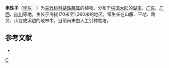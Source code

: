{{Speciesbox
| genus = Alyxia
| species = vulgaris
| authority = [[蒋英_(植物学家)|Tsiang]]
}}

'''串珠子'''（[[学名|学名]]：{{lang|la|''Alyxia vulgaris''}}）为[[夹竹桃科|夹竹桃科]][[链珠藤属|链珠藤属]]的植物。分布于[[中国大陆|中国大陆]]的[[湖南|湖南]]、[[广东|广东]]、[[广西|广西]]、[[四川|四川]]等地，生长于海拔170米至1,360米的地区，常生长在山腰、平地、路旁、山谷或溪边的疏林中，目前尚未由人工引种栽培。

== 参考文献 ==
<div class="references-small">
* {{cite web| url =http://www.bioinfo.cn/db05/KmzwSpecies.php?action=view&id=30455| title =串珠子| work =《中国高等植物数据库全库》| publisher =[[中国科学院微生物研究所|中国科学院微生物研究所]]| author =昆明植物研究所| accessdate =2009-02-26| deadurl =yes| archiveurl =https://web.archive.org/web/20160305013012/http://www.bioinfo.cn/db05/KmzwSpecies.php?action=view&id=30455| archivedate =2016-03-05}}
</div>

{{Taxonbar}}

[[Category:念珠藤属|C]]